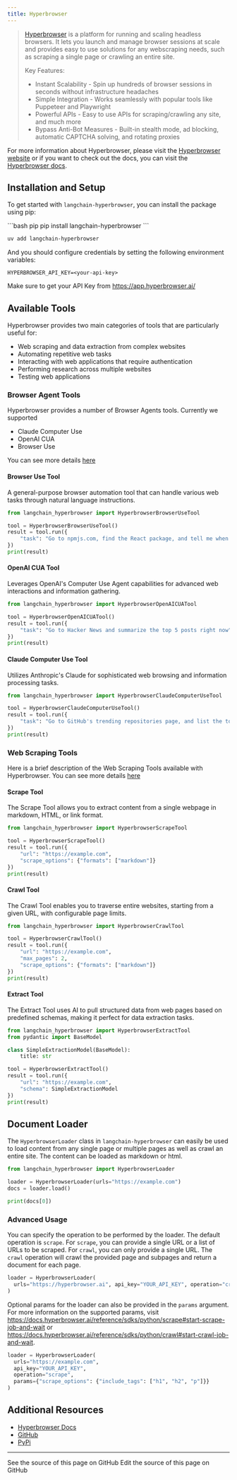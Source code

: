 ```yaml
---
title: Hyperbrowser
---
```


> [Hyperbrowser](https://hyperbrowser.ai) is a platform for running and scaling headless browsers. It lets you launch and manage browser sessions at scale and provides easy to use solutions for any webscraping needs, such as scraping a single page or crawling an entire site.
>
> Key Features:
>
> - Instant Scalability - Spin up hundreds of browser sessions in seconds without infrastructure headaches
> - Simple Integration - Works seamlessly with popular tools like Puppeteer and Playwright
> - Powerful APIs - Easy to use APIs for scraping/crawling any site, and much more
> - Bypass Anti-Bot Measures - Built-in stealth mode, ad blocking, automatic CAPTCHA solving, and rotating proxies

For more information about Hyperbrowser, please visit the [Hyperbrowser website](https://hyperbrowser.ai) or if you want to check out the docs, you can visit the [Hyperbrowser docs](https://docs.hyperbrowser.ai).

## Installation and Setup

To get started with `langchain-hyperbrowser`, you can install the package using pip:

<CodeGroup>
```bash pip
pip install langchain-hyperbrowser
```

```bash uv
uv add langchain-hyperbrowser
```
</CodeGroup>

And you should configure credentials by setting the following environment variables:

`HYPERBROWSER_API_KEY=<your-api-key>`

Make sure to get your API Key from https://app.hyperbrowser.ai/

## Available Tools

Hyperbrowser provides two main categories of tools that are particularly useful for:
- Web scraping and data extraction from complex websites
- Automating repetitive web tasks
- Interacting with web applications that require authentication
- Performing research across multiple websites
- Testing web applications

### Browser Agent Tools

Hyperbrowser provides a number of Browser Agents tools. Currently we supported
 - Claude Computer Use
 - OpenAI CUA
 - Browser Use

You can see more details [here](/oss/python/integrations/tools/hyperbrowser_browser_agent_tools)

#### Browser Use Tool
A general-purpose browser automation tool that can handle various web tasks through natural language instructions.

```python
from langchain_hyperbrowser import HyperbrowserBrowserUseTool

tool = HyperbrowserBrowserUseTool()
result = tool.run({
    "task": "Go to npmjs.com, find the React package, and tell me when it was last updated"
})
print(result)
```

#### OpenAI CUA Tool
Leverages OpenAI's Computer Use Agent capabilities for advanced web interactions and information gathering.

```python
from langchain_hyperbrowser import HyperbrowserOpenAICUATool

tool = HyperbrowserOpenAICUATool()
result = tool.run({
    "task": "Go to Hacker News and summarize the top 5 posts right now"
})
print(result)
```

#### Claude Computer Use Tool
Utilizes Anthropic's Claude for sophisticated web browsing and information processing tasks.

```python
from langchain_hyperbrowser import HyperbrowserClaudeComputerUseTool

tool = HyperbrowserClaudeComputerUseTool()
result = tool.run({
    "task": "Go to GitHub's trending repositories page, and list the top 3 posts there right now"
})
print(result)
```

### Web Scraping Tools

Here is a brief description of the Web Scraping Tools available with Hyperbrowser. You can see more details [here](/oss/python/integrations/tools/hyperbrowser_web_scraping_tools)

#### Scrape Tool
The Scrape Tool allows you to extract content from a single webpage in markdown, HTML, or link format.

```python
from langchain_hyperbrowser import HyperbrowserScrapeTool

tool = HyperbrowserScrapeTool()
result = tool.run({
    "url": "https://example.com",
    "scrape_options": {"formats": ["markdown"]}
})
print(result)
```

#### Crawl Tool
The Crawl Tool enables you to traverse entire websites, starting from a given URL, with configurable page limits.

```python
from langchain_hyperbrowser import HyperbrowserCrawlTool

tool = HyperbrowserCrawlTool()
result = tool.run({
    "url": "https://example.com",
    "max_pages": 2,
    "scrape_options": {"formats": ["markdown"]}
})
print(result)
```

#### Extract Tool
The Extract Tool uses AI to pull structured data from web pages based on predefined schemas, making it perfect for data extraction tasks.

```python
from langchain_hyperbrowser import HyperbrowserExtractTool
from pydantic import BaseModel

class SimpleExtractionModel(BaseModel):
    title: str

tool = HyperbrowserExtractTool()
result = tool.run({
    "url": "https://example.com",
    "schema": SimpleExtractionModel
})
print(result)
```

## Document Loader

The `HyperbrowserLoader` class in `langchain-hyperbrowser` can easily be used to load content from any single page or multiple pages as well as crawl an entire site.
The content can be loaded as markdown or html.

```python
from langchain_hyperbrowser import HyperbrowserLoader

loader = HyperbrowserLoader(urls="https://example.com")
docs = loader.load()

print(docs[0])
```

### Advanced Usage

You can specify the operation to be performed by the loader. The default operation is `scrape`. For `scrape`, you can provide a single URL or a list of URLs to be scraped. For `crawl`, you can only provide a single URL. The `crawl` operation will crawl the provided page and subpages and return a document for each page.

```python
loader = HyperbrowserLoader(
  urls="https://hyperbrowser.ai", api_key="YOUR_API_KEY", operation="crawl"
)
```

Optional params for the loader can also be provided in the `params` argument. For more information on the supported params, visit https://docs.hyperbrowser.ai/reference/sdks/python/scrape#start-scrape-job-and-wait or https://docs.hyperbrowser.ai/reference/sdks/python/crawl#start-crawl-job-and-wait.

```python
loader = HyperbrowserLoader(
  urls="https://example.com",
  api_key="YOUR_API_KEY",
  operation="scrape",
  params={"scrape_options": {"include_tags": ["h1", "h2", "p"]}}
)
```

## Additional Resources

- [Hyperbrowser Docs](https://docs.hyperbrowser.ai/)
- [GitHub](https://github.com/hyperbrowserai/langchain-hyperbrowser/)
- [PyPi](https://pypi.org/project/langchain-hyperbrowser/)

---

<CardGroup cols={2}>
  <Card title="View Source" icon="eye" href="https://github.com/langchain-ai/docs/blob/main/src/oss/python/integrations/providers/hyperbrowser.mdx">
    See the source of this page on GitHub
  </Card>
  <Card title="Edit Source" icon="pen-to-square" href="https://github.com/langchain-ai/docs/edit/main/src/oss/python/integrations/providers/hyperbrowser.mdx">
    Edit the source of this page on GitHub
  </Card>
</CardGroup>
